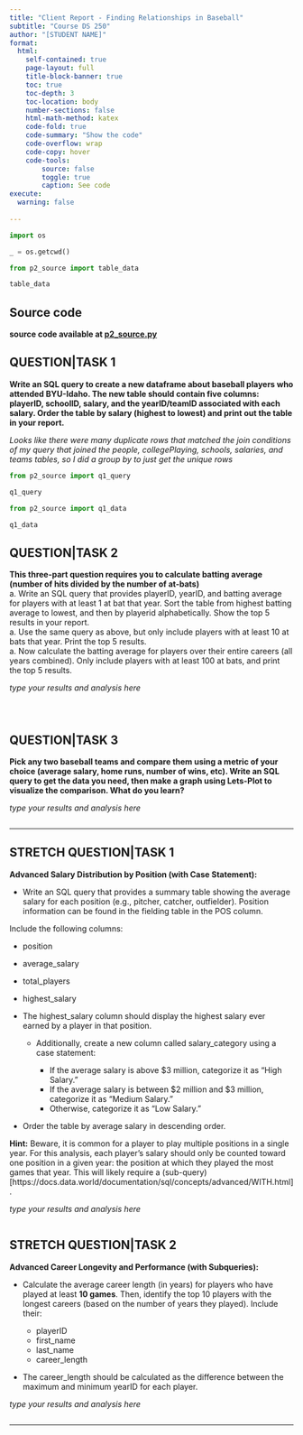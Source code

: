 ```yaml
---
title: "Client Report - Finding Relationships in Baseball"
subtitle: "Course DS 250"
author: "[STUDENT NAME]"
format:
  html:
    self-contained: true
    page-layout: full
    title-block-banner: true
    toc: true
    toc-depth: 3
    toc-location: body
    number-sections: false
    html-math-method: katex
    code-fold: true
    code-summary: "Show the code"
    code-overflow: wrap
    code-copy: hover
    code-tools:
        source: false
        toggle: true
        caption: See code
execute: 
  warning: false
    
---
```


```python
import os

_ = os.getcwd()

from p2_source import table_data

table_data
```

## Source code
__source code available at [p2_source.py](/p2_source.py)__

## QUESTION|TASK 1

__Write an SQL query to create a new dataframe about baseball players who attended BYU-Idaho. The new table should contain five columns: playerID, schoolID, salary, and the yearID/teamID associated with each salary. Order the table by salary (highest to lowest) and print out the table in your report.__  

_Looks like there were many duplicate rows that matched the join conditions of my query that joined the people, collegePlaying, schools, salaries, and teams tables, so I did a group by to just get the unique rows_


```python
from p2_source import q1_query

q1_query
```
```python
from p2_source import q1_data

q1_data

```


## QUESTION|TASK 2

__This three-part question requires you to calculate batting average (number of hits divided by the number of at-bats)__  
    a. Write an SQL query that provides playerID, yearID, and batting average for players with at least 1 at bat that year. Sort the table from highest batting average to lowest, and then by playerid alphabetically. Show the top 5 results in your report.  
    a. Use the same query as above, but only include players with at least 10 at bats that year. Print the top 5 results.  
    a. Now calculate the batting average for players over their entire careers (all years combined). Only include players with at least 100 at bats, and print the top 5 results.  

_type your results and analysis here_

```python

```

```python

```

```python

```


## QUESTION|TASK 3

__Pick any two baseball teams and compare them using a metric of your choice (average salary, home runs, number of wins, etc). Write an SQL query to get the data you need, then make a graph using Lets-Plot to visualize the comparison. What do you learn?__

_type your results and analysis here_

```python

```

---

## STRETCH QUESTION|TASK 1

__Advanced Salary Distribution by Position (with Case Statement):__  

* Write an SQL query that provides a summary table showing the average salary for each position (e.g., pitcher, catcher, outfielder). Position information can be found in the fielding table in the POS column. 

Include the following columns:

  * position
  * average_salary
  * total_players
  * highest_salary  

* The highest_salary column should display the highest salary ever earned by a player in that position. 

  * Additionally, create a new column called salary_category using a case statement:  

    * If the average salary is above $3 million, categorize it as “High Salary.”
    * If the average salary is between $2 million and $3 million, categorize it as “Medium Salary.”
    * Otherwise, categorize it as “Low Salary.”  

* Order the table by average salary in descending order.

**Hint:** Beware, it is common for a player to play multiple positions in a single year. For this analysis, each player’s salary should only be counted toward one position in a given year: the position at which they played the most games that year. This will likely require a (sub-query)[https://docs.data.world/documentation/sql/concepts/advanced/WITH.html].

    

_type your results and analysis here_

```python

```


## STRETCH QUESTION|TASK 2

__Advanced Career Longevity and Performance (with Subqueries):__

* Calculate the average career length (in years) for players who have played at least **10 games**. Then, identify the top 10 players with the longest careers (based on the number of years they played). Include their: 

  * playerID
  * first_name
  * last_name
  * career_length

* The career_length should be calculated as the difference between the maximum and minimum yearID for each player.  

_type your results and analysis here_

```python

```

---

